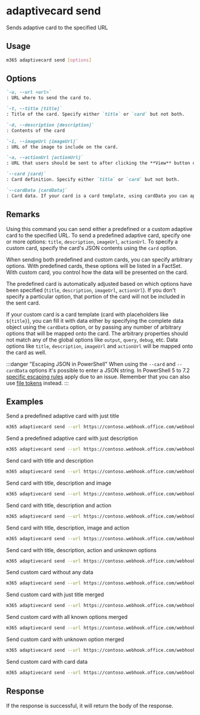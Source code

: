 
# adaptivecard send

Sends adaptive card to the specified URL

## Usage

```sh
m365 adaptivecard send [options]
```

## Options

```md defintion-list
`-u, --url <url>`
: URL where to send the card to.

`-t, --title [title]`
: Title of the card. Specify either `title` or `card` but not both.

`-d, --description [description]`
: Contents of the card

`-i, --imageUrl [imageUrl]`
: URL of the image to include on the card.

`-a, --actionUrl [actionUrl]`
: URL that users should be sent to after clicking the **View** button on the card.

`--card [card]`
: Card definition. Specify either `title` or `card` but not both.

`--cardData [cardData]`
: Card data. If your card is a card template, using cardData you can apply data to it. If you specify cardData, unknown options will be ignored.
```

<Global />

## Remarks

Using this command you can send either a predefined or a custom adaptive card to the specified URL. To send a predefined adaptive card, specify one or more options: `title`, `description`, `imageUrl`, `actionUrl`. To specify a custom card, specify the card's JSON contents using the `card` option.

When sending both predefined and custom cards, you can specify arbitrary options. With predefined cards, these options will be listed in a FactSet. With custom card, you control how the data will be presented on the card.

The predefined card is automatically adjusted based on which options have been specified (`title`, `description`, `imageUrl`, `actionUrl`). If you don't specify a particular option, that portion of the card will not be included in the sent card.

If your custom card is a card template (card with placeholders like `${title}`), you can fill it with data either by specifying the complete data object using the `cardData` option, or by passing any number of arbitrary options that will be mapped onto the card. The arbitrary properties should not match any of the global options like `output`, `query`, `debug`, etc. Data options like `title`, `description`, `imageUrl` and `actionUrl` will be mapped onto the card as well.

:::danger "Escaping JSON in PowerShell"
When using the `--card` and `--cardData` options it's possible to enter a JSON string. In PowerShell 5 to 7.2 [specific escaping rules](./../../user-guide/using-cli.md#escaping-double-quotes-in-powershell) apply due to an issue. Remember that you can also use [file tokens](./../../user-guide/using-cli.md#passing-complex-content-into-cli-options) instead.
:::

## Examples

Send a predefined adaptive card with just title

```sh
m365 adaptivecard send --url https://contoso.webhook.office.com/webhookb2/892e8ed3-997c-4b6e-8f8a-7f32728a8a87@f7322380-f203-42ff-93e8-66e266f6d2e4/IncomingWebhook/fcc6565ec7a944928bd43d6fc193b258/4f0482d4-b147-4f67-8a61-11f0a5019547 --title "CLI for Microsoft 365 v3.4"
```

Send a predefined adaptive card with just description

```sh
m365 adaptivecard send --url https://contoso.webhook.office.com/webhookb2/892e8ed3-997c-4b6e-8f8a-7f32728a8a87@f7322380-f203-42ff-93e8-66e266f6d2e4/IncomingWebhook/fcc6565ec7a944928bd43d6fc193b258/4f0482d4-b147-4f67-8a61-11f0a5019547 --description "New release of CLI for Microsoft 365"
```

Send card with title and description

```sh
m365 adaptivecard send --url https://contoso.webhook.office.com/webhookb2/892e8ed3-997c-4b6e-8f8a-7f32728a8a87@f7322380-f203-42ff-93e8-66e266f6d2e4/IncomingWebhook/fcc6565ec7a944928bd43d6fc193b258/4f0482d4-b147-4f67-8a61-11f0a5019547 --title "CLI for Microsoft 365 v3.4" --description "New release of CLI for Microsoft 365"
```

Send card with title, description and image

```sh
m365 adaptivecard send --url https://contoso.webhook.office.com/webhookb2/892e8ed3-997c-4b6e-8f8a-7f32728a8a87@f7322380-f203-42ff-93e8-66e266f6d2e4/IncomingWebhook/fcc6565ec7a944928bd43d6fc193b258/4f0482d4-b147-4f67-8a61-11f0a5019547 --title "CLI for Microsoft 365 v3.4" --description "New release of CLI for Microsoft 365" --imageUrl "https://contoso.com/image.gif"
```

Send card with title, description and action

```sh
m365 adaptivecard send --url https://contoso.webhook.office.com/webhookb2/892e8ed3-997c-4b6e-8f8a-7f32728a8a87@f7322380-f203-42ff-93e8-66e266f6d2e4/IncomingWebhook/fcc6565ec7a944928bd43d6fc193b258/4f0482d4-b147-4f67-8a61-11f0a5019547 --title "CLI for Microsoft 365 v3.4" --description "New release of CLI for Microsoft 365" --actionUrl "https://aka.ms/cli-m365"
```

Send card with title, description, image and action

```sh
m365 adaptivecard send --url https://contoso.webhook.office.com/webhookb2/892e8ed3-997c-4b6e-8f8a-7f32728a8a87@f7322380-f203-42ff-93e8-66e266f6d2e4/IncomingWebhook/fcc6565ec7a944928bd43d6fc193b258/4f0482d4-b147-4f67-8a61-11f0a5019547 --title "CLI for Microsoft 365 v3.4" --description "New release of CLI for Microsoft 365" --imageUrl "https://contoso.com/image.gif" --actionUrl "https://aka.ms/cli-m365"
```

Send card with title, description, action and unknown options

```sh
m365 adaptivecard send --url https://contoso.webhook.office.com/webhookb2/892e8ed3-997c-4b6e-8f8a-7f32728a8a87@f7322380-f203-42ff-93e8-66e266f6d2e4/IncomingWebhook/fcc6565ec7a944928bd43d6fc193b258/4f0482d4-b147-4f67-8a61-11f0a5019547 --title "CLI for Microsoft 365 v3.4" --description "New release of CLI for Microsoft 365" --actionUrl "https://aka.ms/cli-m365" --Version "v3.4.0" --ReleaseNotes "https://pnp.github.io/cli-microsoft365/about/release-notes/#v340"
```

Send custom card without any data

```sh
m365 adaptivecard send --url https://contoso.webhook.office.com/webhookb2/892e8ed3-997c-4b6e-8f8a-7f32728a8a87@f7322380-f203-42ff-93e8-66e266f6d2e4/IncomingWebhook/fcc6565ec7a944928bd43d6fc193b258/4f0482d4-b147-4f67-8a61-11f0a5019547 --card '{"type":"AdaptiveCard","body":[{"type":"TextBlock","size":"Medium","weight":"Bolder","text":"CLI for Microsoft 365 v3.4"},{"type":"TextBlock","text":"New release of CLI for Microsoft 365","wrap":true}],"actions":[{"type":"Action.OpenUrl","title":"View","url":"https://aka.ms/cli-m365"}],"$schema":"http://adaptivecards.io/schemas/adaptive-card.json","version":"1.2"}'
```

Send custom card with just title merged

```sh
m365 adaptivecard send --url https://contoso.webhook.office.com/webhookb2/892e8ed3-997c-4b6e-8f8a-7f32728a8a87@f7322380-f203-42ff-93e8-66e266f6d2e4/IncomingWebhook/fcc6565ec7a944928bd43d6fc193b258/4f0482d4-b147-4f67-8a61-11f0a5019547 --card '{"type":"AdaptiveCard","body":[{"type":"TextBlock","size":"Medium","weight":"Bolder","text":"${title}"}],"$schema":"http://adaptivecards.io/schemas/adaptive-card.json","version":"1.2"}' --title "CLI for Microsoft 365 v3.4"
```

Send custom card with all known options merged

```sh
m365 adaptivecard send --url https://contoso.webhook.office.com/webhookb2/892e8ed3-997c-4b6e-8f8a-7f32728a8a87@f7322380-f203-42ff-93e8-66e266f6d2e4/IncomingWebhook/fcc6565ec7a944928bd43d6fc193b258/4f0482d4-b147-4f67-8a61-11f0a5019547 --card '{"type":"AdaptiveCard","body":[{"type":"TextBlock","size":"Medium","weight":"Bolder","text":"${title}"},{"type":"TextBlock","text":"${description}","wrap":true},{"type":"FactSet","facts":[{"$data":"${properties}","title":"${key}:","value":"${value}"}]}],"actions":[{"type":"Action.OpenUrl","title":"View","url":"${actionUrl}"}],"$schema":"http://adaptivecards.io/schemas/adaptive-card.json","version":"1.2"}' --title "CLI for Microsoft 365 v3.4" --description "New release of CLI for Microsoft 365" --imageUrl "https://contoso.com/image.gif" --actionUrl "https://aka.ms/cli-m365"
```

Send custom card with unknown option merged

```sh
m365 adaptivecard send --url https://contoso.webhook.office.com/webhookb2/892e8ed3-997c-4b6e-8f8a-7f32728a8a87@f7322380-f203-42ff-93e8-66e266f6d2e4/IncomingWebhook/fcc6565ec7a944928bd43d6fc193b258/4f0482d4-b147-4f67-8a61-11f0a5019547 --card '{"type":"AdaptiveCard","body":[{"type":"TextBlock","size":"Medium","weight":"Bolder","text":"${Title}"}],"$schema":"http://adaptivecards.io/schemas/adaptive-card.json","version":"1.2"}' --Title "CLI for Microsoft 365 v3.4"
```

Send custom card with card data

```sh
m365 adaptivecard send --url https://contoso.webhook.office.com/webhookb2/892e8ed3-997c-4b6e-8f8a-7f32728a8a87@f7322380-f203-42ff-93e8-66e266f6d2e4/IncomingWebhook/fcc6565ec7a944928bd43d6fc193b258/4f0482d4-b147-4f67-8a61-11f0a5019547 --card '{"type":"AdaptiveCard","body":[{"type":"TextBlock","size":"Medium","weight":"Bolder","text":"${title}"},{"type":"TextBlock","text":"${description}","wrap":true},{"type":"FactSet","facts":[{"$data":"${properties}","title":"${key}:","value":"${value}"}]}],"actions":[{"type":"Action.OpenUrl","title":"View","url":"${viewUrl}"}],"$schema":"http://adaptivecards.io/schemas/adaptive-card.json","version":"1.2"}' --cardData '{"title":"Publish Adaptive Card Schema","description":"Now that we have defined the main rules and features of the format, we need to produce a schema and publish it to GitHub. The schema will be the starting point of our reference documentation.","creator":{"name":"Matt Hidinger","profileImage":"https://pbs.twimg.com/profile_images/3647943215/d7f12830b3c17a5a9e4afcc370e3a37e_400x400.jpeg"},"createdUtc":"2017-02-14T06:08:39Z","viewUrl":"https://adaptivecards.io","properties":[{"key":"Board","value":"Adaptive Cards"},{"key":"List","value":"Backlog"},{"key":"Assigned to","value":"Matt Hidinger"},{"key":"Due date","value":"Not set"}]}'
```

## Response

If the response is successful, it will return the body of the response.

